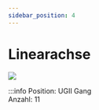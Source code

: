 ```yaml
---
sidebar_position: 4
---
```


# Linearachse

[![](/image/Labore/B1/Laborplatten/MusterET/linearachse_min.webp)](/image/Labore/B1/Laborplatten/MusterET/linearachse.webp)


:::info
Position:   UGII Gang\
Anzahl: 11